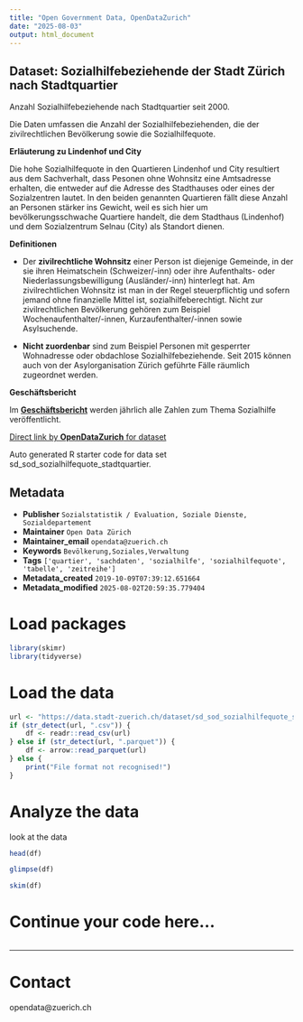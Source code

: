```yaml
---
title: "Open Government Data, OpenDataZurich"
date: "2025-08-03"
output: html_document
---
```


## Dataset: Sozialhilfebeziehende der Stadt Zürich nach Stadtquartier

Anzahl Sozialhilfebeziehende nach Stadtquartier seit 2000. 

Die Daten umfassen die Anzahl der Sozialhilfebeziehenden, die der zivilrechtlichen Bevölkerung sowie die Sozialhilfequote.

**Erläuterung zu Lindenhof und City**


Die hohe Sozialhilfequote in den Quartieren Lindenhof und City resultiert aus dem Sachverhalt, dass Pesonen ohne Wohnsitz eine Amtsadresse erhalten, die entweder auf die Adresse des Stadthauses oder eines der Sozialzentren lautet. In den beiden genannten Quartieren fällt diese Anzahl an Personen stärker ins Gewicht, weil es sich hier um bevölkerungsschwache Quartiere handelt, die dem Stadthaus (Lindenhof) und dem Sozialzentrum Selnau (City) als Standort dienen.


[]()

**Definitionen**


- Der **zivilrechtliche Wohnsitz** einer Person ist diejenige Gemeinde, in der sie ihren Heimatschein (Schweizer/-inn) oder ihre Aufenthalts- oder Niederlassungsbewilligung (Ausländer/-inn) hinterlegt hat. Am zivilrechtlichen Wohnsitz ist man in der Regel steuerpflichtig und sofern jemand ohne finanzielle Mittel ist, sozialhilfeberechtigt. Nicht zur zivilrechtlichen Bevölkerung gehören zum Beispiel Wochenaufenthalter/-innen, Kurzaufenthalter/-innen sowie Asylsuchende.

- **Nicht zuordenbar** sind zum Beispiel Personen mit gesperrter Wohnadresse oder obdachlose Sozialhilfebeziehende. Seit 2015 können auch von der Asylorganisation Zürich geführte Fälle räumlich zugeordnet werden.


[]()

**Geschäftsbericht**


Im [**Geschäftsbericht**](https://www.stadt-zuerich.ch/geschaeftsbericht) werden jährlich alle Zahlen zum Thema Sozialhilfe veröffentlicht.


[]()



[Direct link by **OpenDataZurich** for dataset](https://data.stadt-zuerich.ch/dataset/sd_sod_sozialhilfequote_stadtquartier)

Auto generated R starter code for data set sd_sod_sozialhilfequote_stadtquartier.

## Metadata

- **Publisher** `Sozialstatistik / Evaluation, Soziale Dienste, Sozialdepartement`
- **Maintainer** `Open Data Zürich`
- **Maintainer_email** `opendata@zuerich.ch`
- **Keywords** `Bevölk­erung,Soziales,Ver­walt­ung`
- **Tags** `['quartier', 'sachdaten', 'sozialhilfe', 'sozialhilfequote', 'tabelle', 'zeitreihe']`
- **Metadata_created** `2019-10-09T07:39:12.651664`
- **Metadata_modified** `2025-08-02T20:59:35.779404`


# Load packages

```r
library(skimr)
library(tidyverse)
```

# Load the data

```r
url <- "https://data.stadt-zuerich.ch/dataset/sd_sod_sozialhilfequote_stadtquartier/download/sd_sod_sozialhilfequote_stadtquartier.csv"
if (str_detect(url, ".csv")) {
    df <- readr::read_csv(url)
} else if (str_detect(url, ".parquet")) {
    df <- arrow::read_parquet(url)
} else {
    print("File format not recognised!")
}
```

# Analyze the data

look at the data
```r
head(df)
```

```r
glimpse(df)
```

```r
skim(df)
```

# Continue your code here...

```r

```

------------------------------------------------------------------------

# Contact

opendata@zuerich.ch
